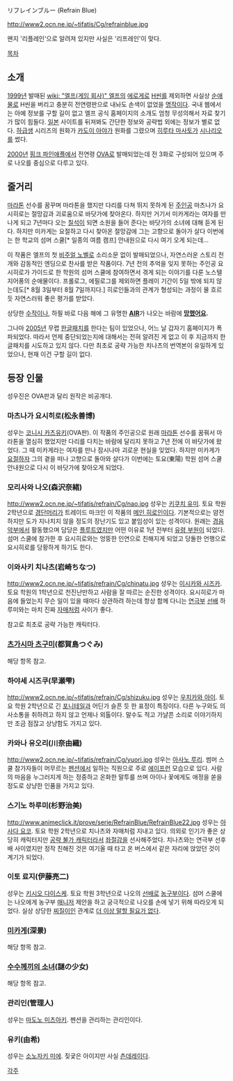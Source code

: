 リフレインブルー (Refrain Blue)

http://www2.ocn.ne.jp/~tifatis/Cg/refrainblue.jpg

왠지 '리플레인'으로 알려져 있지만 사실은 '리프레인'이 맞다.

[[목차]]

== 소개 ==
[[1999년]] 발매된 [[wiki: "엘프(게임 회사)" 엘프]]의 [[에로게]]로 [[H씬]]를 제외하면 사실상 [[순애물]]로 H씬을 버리고 충분히 전연령판으로 내놔도 손색이 없었을 [[명작]]이다. 국내 웹에서는 아예 정보를 구할 길이 없고 엘프 공식 홈페이지의 소개도 엄청 무성의해서 자료 찾기가 많이 힘들다. [[일본]] 사이트를 뒤져봐도 간단한 정보와 공략법 외에는 정보가 별로 없다. [[하급생]] 시리즈의 원화가 [[카도이 아야]]가 원화를 그렸으며 [[히루타 마사토]]가 [[시나리오]]를 썼다.

[[2000년]] [[핑크 파인애플]]에서 전연령 [[OVA]]로 발매되었는데 전 3화로 구성되어 있으며 주로 나오를 중심으로 다루고 있다.

== 줄거리 ==
[[마라톤]] 선수를 꿈꾸며 마라톤을 했지만 다리를 다쳐 뛰지 못하게 된 [[주인공]] 마츠나가 요시히로는 절망감과 괴로움으로 바닷가에 찾아온다. 하지만 거기서 미카게라는 여자를 만나게 되고 7년마다 오는 [[칠석]]이 되면 소원을 들어 준다는 바닷가의 소녀에 대해 듣게 된다. 하지만 미카게는 요절하고 다시 찾아온 절망감에 그는 고향으로 돌아가 살다 이번에는 한 학교의 섬머 스쿨[* 일종의 여름 캠프] 안내원으로 다시 여기 오게 되는데...  

이 작품은 엘프의 첫 [[비주얼 노벨]]로 소리소문 없이 발매되었으나, 자연스러운 스토리 전개와 감동적인 엔딩으로 찬사를 받은 작품이다. 7년 전의 추억을 잊지 못하는 주인공 요시히로가 가이드로 한 학원의 섬머 스쿨에 참여하면서 겪게 되는 이야기를 다룬 노스텔지어풍의 순애물이다. 프롤로그, 에필로그를 제외하면 플레이 기간이 5일 밖에 되지 않는데도[* 8월 3일부터 8월 7일까지다.] 히로인들과의 관계가 형성되는 과정이 물 흐르듯 자연스러워 좋은 평가를 받았다.

상당한 [[수작]]이나, 하필 바로 다음 해에 그 유명한 '''[[AIR]]'''가 나오는 바람에 '''[[망했어요]].'''

그나마 [[2005년]] 무렵 [[한글패치]]를 한다는 팀이 있었으나, 어느 날 갑자기 홈페이지가 폭파되었다. 따라서 언제 중단되었는지에 대해서는 전혀 알려진 게 없고 이 후 지금까지 한글패치를 시도하고 있지 않다. 다만 최초로 공략 가능한 치나츠의 번역본이 유일하게 있었으나, 현재 이건 구할 길이 없다.

== 등장 인물 ==
성우진은 OVA판과 달리 원작은 비공개다.
=== 마츠나가 요시히로(松永善博) ===
성우는 [[코니시 카츠유키]](OVA판). 
이 작품의 주인공으로 원래 [[마라톤]] 선수를 꿈꿔서 마라톤을 열심히 했었지만 다리를 다치는 바람에 달리지 못하고 7년 전에 이 바닷가에 왔었다. 그 때 미카게라는 여자를 만나 잠시나마 괴로운 현실을 잊었다. 하지만 미카게가 [[요절]]하자 그의 곁을 떠나 고향으로 돌아와 살다가 이번에는 토요(東陽) 학원 섬머 스쿨 안내원으로 다시 이 바닷가에 찾아오게 되었다.

=== 모리사와 나오(森沢奈緒) ===
http://www2.ocn.ne.jp/~tifatis/refrain/Cg/nao.jpg
성우는 [[키쿠치 유미]]. 
토요 학원 2학년으로 [[경단머리]]가 트레이드 마크인 이 작품의 [[메인 히로인]]이다. 기본적으로는 얌전하지만 도가 지나치지 않을 정도의 장난기도 있고 붙임성이 있는 성격이다. 원래는 [[경음악부]]에서 활동했으며 담당은 [[플루트]]였지만 어떤 이유로 1년 전부터 [[유령 부원]]이 되었다. 섬머 스쿨에 참가한 후 요시히로와는 엉뚱한 인연으로 친해지게 되었고 당돌한 언행으로 요시히로를 당황하게 하기도 한다. 

=== 이와사키 치나츠(岩崎ちなつ) ===
http://www2.ocn.ne.jp/~tifatis/refrain/Cg/chinatu.jpg
성우는 [[이시카와 시즈카]].
토요 학원의 1학년으로 천진난만하고 사람을 잘 따르는 순진한 성격이다. 요시히로가 마음에 들었는지 무슨 일이 있을 때마다 상관하려 하는데 항상 함께 다니는 [[연극부]] [[선배]] 하루미와는 마치 진짜 [[자매]]처럼 사이가 좋다. 

참고로 최초로 공략 가능한 캐릭터다.

=== [[츠가시마 츠구미]](都賀島つぐみ) ===
해당 항목 참고.

=== 하야세 시즈쿠(早瀬雫) ===
http://www2.ocn.ne.jp/~tifatis/refrain/Cg/shizuku.jpg
성우는 [[우치카와 아이]]. 
토요 학원 2학년으로 긴 [[포니테일]]과 어딘가 슬픈 듯 한 표정이 특징이다. 다른 누구와도 의사소통을 취하려고 하지 않고 언제나 외톨이다. 말수도 적고 가냘픈 소리로 이야기하지만 조금 점잖고 상냥함도 가지고 있다.

=== 카와나 유오리(川奈由織) ===
http://www2.ocn.ne.jp/~tifatis/refrain/Cg/yuori.jpg
성우는 [[아사노 루리]]. 
썸머 스쿨 참가자들이 머무르는 [[펜션]]에서 일하는 직원으로 주로 [[에이프런]] 모습으로 있다. 사람의 마음을 누그러지게 하는 정중하고 온화한 말투를 쓰며 아이나 꽃에게도 애정을 쏟을 정도로 상냥한 인품을 가지고 있다.

=== 스기노 하루미(杉野治美) ===
http://www.animeclick.it/prove/serie/RefrainBlue/RefrainBlue22.jpg
성우는 [[아사다 요코]]. 
토요 학원 2학년으로 치나츠와 자매처럼 지내고 있다. 의외로 인기가 좋은 상당히 캐릭터지만 [[공략 불가 캐릭터]]라서 [[좌절]]감을 선사해주었다. 치나츠와는 연극부 선후배 사이였지만 정작 친해진 것은 여기올 때 타고 온 버스에서 같은 자리에 앉았던 것이 계기가 되었다.

=== 이토 료지(伊藤亮二) ===
성우는 [[키시오 다이스케]]. 
토요 학원 3학년으로 나오의 [[선배]]로 [[농구]]부이다. 섬머 스쿨에는 나오에게 농구부 [[매니저]] 제안을 하고 궁극적으로 나오를 손에 넣기 위해 따라오게 되었다. 실상 상당한 [[찌질이]]인 관계로 [[더 이상 말할 필요가 없다]].

=== [[미카게]](深景) ===
해당 항목 참고.

=== [[수수께끼의 소녀]](謎の少女) ===
해당 항목 참고.

=== 관리인(管理人) ===
성우는 [[마도노 미츠아키]]. 
펜션을 관리하는 관리인이다.

=== 유키(由希) ===
성우는 [[소노자키 미에]]. 
짖궃은 아이지만 사실 [[츤데레]]이다.

[[각주]]
